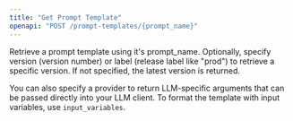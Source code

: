 ```yaml
---
title: "Get Prompt Template"
openapi: "POST /prompt-templates/{prompt_name}"
---
```


Retrieve a prompt template using it's prompt_name. Optionally, specify version (version number) or label (release label like "prod") to retrieve a specific version. If not specified, the latest version is returned.

You can also specify a provider to return LLM-specific arguments that can be passed directly into your LLM client. To format the template with input variables, use `input_variables`.
